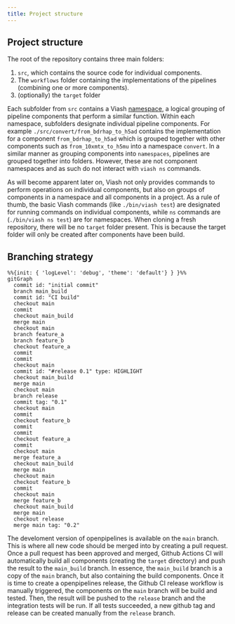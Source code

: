 ```yaml
---
title: Project structure
---
```


## Project structure
The root of the repository contains three main folders:

1. `src`, which contains the source code for individual components.
2. The `workflows` folder containing the implementations of the pipelines (combining one or more components).
3. (optionally) the `target` folder 

Each subfolder from `src` contains a Viash [namespace](https://viash.io/guides/projects/namespaces/), a logical grouping of pipeline components that perform a similar function. Within each namespace, subfolders designate individual pipeline components. For example `./src/convert/from_bdrhap_to_h5ad` contains the implementation for a component `from_bdrhap_to_h5ad` which is grouped together with other components such as `from_10xmtx_to_h5mu` into a namespace `convert`. In a similar manner as grouping components into `namespaces`, pipelines are grouped together into folders. However, these are not component namespaces and as such do not interact with `viash ns` commands.

As will become apparent later on, Viash not only provides commands to perform operations on individual components, but also on groups of components in a namespace and all components in a project. As a rule of thumb, the basic Viash commands (like `./bin/viash test`) are designated for running commands on individual components, while `ns` commands are (`./bin/viash ns test`) are for namespaces.
When cloning a fresh repository, there will be no `target` folder present. This is because the target folder will only be created after components have been build. 

## Branching strategy

```mermaid
%%{init: { 'logLevel': 'debug', 'theme': 'default'} } }%%
gitGraph
  commit id: "initial commit"
  branch main_build
  commit id: "CI build"
  checkout main
  commit
  checkout main_build
  merge main
  checkout main
  branch feature_a
  branch feature_b
  checkout feature_a
  commit
  commit
  checkout main
  commit id: "#release 0.1" type: HIGHLIGHT
  checkout main_build
  merge main
  checkout main
  branch release
  commit tag: "0.1"
  checkout main
  commit
  checkout feature_b
  commit
  commit
  checkout feature_a
  commit
  checkout main
  merge feature_a
  checkout main_build
  merge main
  checkout main
  checkout feature_b
  commit
  checkout main
  merge feature_b
  checkout main_build
  merge main
  checkout release
  merge main tag: "0.2"
```

The develoment version of openpipelines is available on the `main` branch. This is where all new code should be merged into by creating a pull request. 
Once a pull request has been approved and merged, Github Actions CI will automatically build all components (creating the `target` directory) and push the result to the `main_build` branch.
In essence, the `main_build` branch is a copy of the `main` branch, but also containing the build components. Once it is time to create a openpipelines release, the Github CI release workflow is manually triggered, the components on the `main` branch will be build and tested. Then, the result will be pushed to the `release` branch and the integration tests will be run. If all tests succeeded, a new github tag and release can be created manually from the `release` branch.